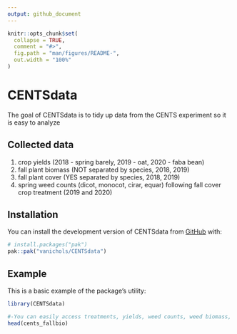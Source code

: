 ```yaml
---
output: github_document
---
```


<!-- README.md is generated from README.Rmd. Please edit that file -->

```r
knitr::opts_chunk$set(
  collapse = TRUE,
  comment = "#>",
  fig.path = "man/figures/README-",
  out.width = "100%"
)
```

# CENTSdata

The goal of CENTSdata is to tidy up data from the CENTS experiment so it is easy to analyze

## Collected data
1. crop yields (2018 - spring barely, 2019 - oat, 2020 - faba bean)
2. fall plant biomass (NOT separated by species, 2018, 2019)
3. fall plant cover (YES separated by species, 2018, 2019)
4. spring weed counts (dicot, monocot, cirar, equar) following fall cover crop treatment (2019 and 2020)

## Installation

You can install the development version of CENTSdata from [GitHub](https://github.com/) with:

``` r
# install.packages("pak")
pak::pak("vanichols/CENTSdata")
```

## Example

This is a basic example of the package's utility:

```r
library(CENTSdata)

#-You can easily access treatments, yields, weed counts, weed biomass, etc.
head(cents_fallbio)

```


